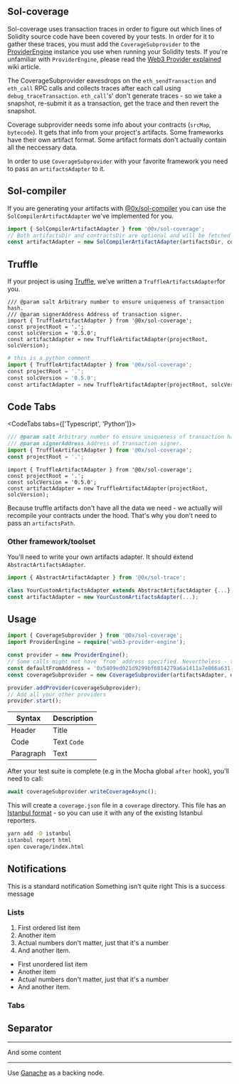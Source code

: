 ## Sol-coverage

Sol-coverage uses transaction traces in order to figure out which lines of Solidity source code have been covered by your tests. In order for it to gather these traces, you must add the `CoverageSubprovider` to the [ProviderEngine](https://github.com/MetaMask/provider-engine) instance you use when running your Solidity tests. If you're unfamiliar with `ProviderEngine`, please read the [Web3 Provider explained](https://0x.org/wiki#Web3-Provider-Explained) wiki article.

The CoverageSubprovider eavesdrops on the `eth_sendTransaction` and `eth_call` RPC calls and collects traces after each call using `debug_traceTransaction`. `eth_call`'s' don't generate traces - so we take a snapshot, re-submit it as a transaction, get the trace and then revert the snapshot.

Coverage subprovider needs some info about your contracts (`srcMap`, `bytecode`). It gets that info from your project's artifacts. Some frameworks have their own artifact format. Some artifact formats don't actually contain all the neccessary data.

In order to use `CoverageSubprovider` with your favorite framework you need to pass an `artifactsAdapter` to it.

## Sol-compiler

If you are generating your artifacts with [@0x/sol-compiler](https://0x.org/docs/sol-compiler) you can use the `SolCompilerArtifactAdapter` we've implemented for you.

```typescript
import { SolCompilerArtifactAdapter } from '@0x/sol-coverage';
// Both artifactsDir and contractsDir are optional and will be fetched from compiler.json if not passed in
const artifactAdapter = new SolCompilerArtifactAdapter(artifactsDir, contractsDir);
```

## Truffle

If your project is using [Truffle](https://truffleframework.com/), we've written a `TruffleArtifactsAdapter`for you.

```
/// @param salt Arbitrary number to ensure uniqueness of transaction hash.
/// @param signerAddress Address of transaction signer.
import { TruffleArtifactAdapter } from '@0x/sol-coverage';
const projectRoot = '.';
const solcVersion = '0.5.0';
const artifactAdapter = new TruffleArtifactAdapter(projectRoot, solcVersion);
```

```python canRun
# this is a python comment
import { TruffleArtifactAdapter } from '@0x/sol-coverage';
const projectRoot = '.';
const solcVersion = '0.5.0';
const artifactAdapter = new TruffleArtifactAdapter(projectRoot, solcVersion);
```

## Code Tabs

<CodeTabs tabs={['Typescript', 'Python']}>

```js canRun
/// @param salt Arbitrary number to ensure uniqueness of transaction hash.
/// @param signerAddress Address of transaction signer.
import { TruffleArtifactAdapter } from '@0x/sol-coverage';
const projectRoot = '.';
```

```
import { TruffleArtifactAdapter } from '@0x/sol-coverage';
const projectRoot = '.';
const solcVersion = '0.5.0';
const artifactAdapter = new TruffleArtifactAdapter(projectRoot, solcVersion);
```

</CodeTabs>

Because truffle artifacts don't have all the data we need - we actually will recompile your contracts under the hood. That's why you don't need to pass an `artifactsPath`.

### Other framework/toolset

You'll need to write your own artifacts adapter. It should extend `AbstractArtifactsAdapter`.

```typescript
import { AbstractArtifactAdapter } from '@0x/sol-trace';

class YourCustomArtifactsAdapter extends AbstractArtifactAdapter {...};
const artifactAdapter = new YourCustomArtifactsAdapter(...);
```

## Usage

```typescript
import { CoverageSubprovider } from '@0x/sol-coverage';
import ProviderEngine = require('web3-provider-engine');

const provider = new ProviderEngine();
// Some calls might not have `from` address specified. Nevertheless - transactions need to be submitted from an address with at least some funds. defaultFromAddress is the address that will be used to submit those calls as transactions from.
const defaultFromAddress = '0x5409ed021d9299bf6814279a6a1411a7e866a631';
const coverageSubprovider = new CoverageSubprovider(artifactsAdapter, defaultFromAddress);

provider.addProvider(coverageSubprovider);
// Add all your other providers
provider.start();
```

| Syntax    | Description |
| --------- | ----------- |
| Header    | Title       |
| Code      | Text `Code` |
| Paragraph | Text        |

After your test suite is complete (e.g in the Mocha global `after` hook), you'll need to call:

```typescript
await coverageSubprovider.writeCoverageAsync();
```

This will create a `coverage.json` file in a `coverage` directory. This file has an [Istanbul format](https://github.com/gotwarlost/istanbul/blob/master/coverage.json.md) - so you can use it with any of the existing Istanbul reporters.

```bash
yarn add -D istanbul
istanbul report html
open coverage/index.html
```

## Notifications

<Notification>This is a standard notification</Notification>
<Notification type="alert">Something isn’t quite right</Notification>
<Notification type="success">This is a success message</Notification>

### Lists

1. First ordered list item
2. Another item
3. Actual numbers don't matter, just that it's a number
4. And another item.

-   First unordered list item
-   Another item
-   Actual numbers don't matter, just that it's a number
-   And another item.

### Tabs

## Separator

---

And some content

---

Use [Ganache](https://github.com/trufflesuite/ganache-cli) as a backing node.
